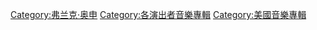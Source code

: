 [[Category:弗兰克·奥申|Category:弗兰克·奥申]]
[[Category:各演出者音樂專輯|Category:各演出者音樂專輯]]
[[Category:美國音樂專輯|Category:美國音樂專輯]]